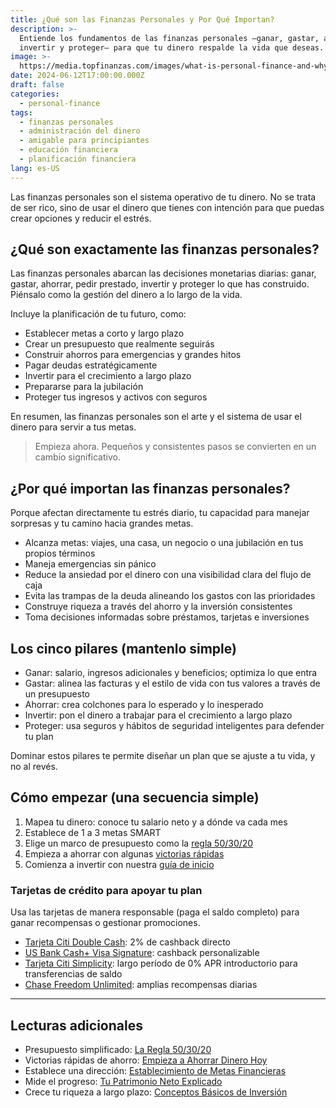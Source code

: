 ```yaml
---
title: ¿Qué son las Finanzas Personales y Por Qué Importan?
description: >-
  Entiende los fundamentos de las finanzas personales —ganar, gastar, ahorrar,
  invertir y proteger— para que tu dinero respalde la vida que deseas.
image: >-
  https://media.topfinanzas.com/images/what-is-personal-finance-and-why-does-it-matter-2.webp
date: 2024-06-12T17:00:00.000Z
draft: false
categories:
  - personal-finance
tags:
  - finanzas personales
  - administración del dinero
  - amigable para principiantes
  - educación financiera
  - planificación financiera
lang: es-US
---
```


Las finanzas personales son el sistema operativo de tu dinero. No se trata de ser rico, sino de usar el dinero que tienes con intención para que puedas crear opciones y reducir el estrés.

## ¿Qué son exactamente las finanzas personales?

Las finanzas personales abarcan las decisiones monetarias diarias: ganar, gastar, ahorrar, pedir prestado, invertir y proteger lo que has construido. Piénsalo como la gestión del dinero a lo largo de la vida.

Incluye la planificación de tu futuro, como:

- Establecer metas a corto y largo plazo
- Crear un presupuesto que realmente seguirás
- Construir ahorros para emergencias y grandes hitos
- Pagar deudas estratégicamente
- Invertir para el crecimiento a largo plazo
- Prepararse para la jubilación
- Proteger tus ingresos y activos con seguros

En resumen, las finanzas personales son el arte y el sistema de usar el dinero para servir a tus metas.

> Empieza ahora. Pequeños y consistentes pasos se convierten en un cambio significativo.

## ¿Por qué importan las finanzas personales?

Porque afectan directamente tu estrés diario, tu capacidad para manejar sorpresas y tu camino hacia grandes metas.

- Alcanza metas: viajes, una casa, un negocio o una jubilación en tus propios términos
- Maneja emergencias sin pánico
- Reduce la ansiedad por el dinero con una visibilidad clara del flujo de caja
- Evita las trampas de la deuda alineando los gastos con las prioridades
- Construye riqueza a través del ahorro y la inversión consistentes
- Toma decisiones informadas sobre préstamos, tarjetas e inversiones

## Los cinco pilares (mantenlo simple)

- Ganar: salario, ingresos adicionales y beneficios; optimiza lo que entra
- Gastar: alinea las facturas y el estilo de vida con tus valores a través de un presupuesto
- Ahorrar: crea colchones para lo esperado y lo inesperado
- Invertir: pon el dinero a trabajar para el crecimiento a largo plazo
- Proteger: usa seguros y hábitos de seguridad inteligentes para defender tu plan

Dominar estos pilares te permite diseñar un plan que se ajuste a tu vida, y no al revés.

## Cómo empezar (una secuencia simple)

1. Mapea tu dinero: conoce tu salario neto y a dónde va cada mes
2. Establece de 1 a 3 metas SMART
3. Elige un marco de presupuesto como la [regla 50/30/20](/finanzas-personales/la-regla-503020-explicada-un-presupuesto-sencillo-que-realmente-funciona)
4. Empieza a ahorrar con algunas [victorias rápidas](/finanzas-personales/maneras-sencillas-de-empezar-a-ahorrar-dinero-hoy-incluso-con-un-presupuesto-ajustado)
5. Comienza a invertir con nuestra [guía de inicio](/finanzas-personales/los-conceptos-basicos-de-la-inversion-como-empezar-sin-ser-un-experto)

<AdZone id="us_site_4" />

### Tarjetas de crédito para apoyar tu plan

Usa las tarjetas de manera responsable (paga el saldo completo) para ganar recompensas o gestionar promociones.

- [Tarjeta Citi Double Cash](/soluciones-financieras/beneficios-de-la-tarjeta-de-credito-citi-double-cash-2-cashback-en-todas-tus-compras): 2% de cashback directo
- [US Bank Cash+ Visa Signature](/soluciones-financieras/beneficios-de-la-tarjeta-us-bank-cash-visa-signature-cashback-personalizable): cashback personalizable
- [Tarjeta Citi Simplicity](/soluciones-financieras/beneficios-de-la-tarjeta-de-credito-citi-simplicity-sin-cargos-por-pago-tardio-o-penalizaciones): largo período de 0% APR introductorio para transferencias de saldo
- [Chase Freedom Unlimited](/soluciones-financieras/beneficios-de-la-tarjeta-de-credito-chase-freedom-unlimited-cashback-ilimitado-y-mas): amplias recompensas diarias

---

## Lecturas adicionales

- Presupuesto simplificado: [La Regla 50/30/20](/finanzas-personales/la-regla-503020-explicada-un-presupuesto-sencillo-que-realmente-funciona)
- Victorias rápidas de ahorro: [Empieza a Ahorrar Dinero Hoy](/finanzas-personales/maneras-sencillas-de-empezar-a-ahorrar-dinero-hoy-incluso-con-un-presupuesto-ajustado)
- Establece una dirección: [Establecimiento de Metas Financieras](/finanzas-personales/estableciendo-metas-financieras-una-guia-para-principiantes-para-planificar-tu-futuro)
- Mide el progreso: [Tu Patrimonio Neto Explicado](/finanzas-personales/tu-patrimonio-neto-explicado-que-es-y-como-calcularlo)
- Crece tu riqueza a largo plazo: [Conceptos Básicos de Inversión](/finanzas-personales/los-conceptos-basicos-de-la-inversion-como-empezar-sin-ser-un-experto)
